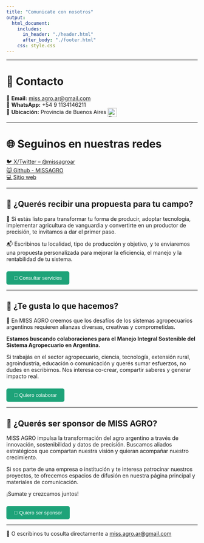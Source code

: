 ```yaml
---
title: "Comunicate con nosotros"
output: 
  html_document:
    includes:
      in_header: "./header.html"
      after_body: "./footer.html"
    css: style.css
---
```


---

# 👥 Contacto

📧 **Email:** [miss.agro.ar@gmail.com](mailto:missagroar@gmail.com)  
📱 **WhatsApp:** +54 9 1134146211  
📍 **Ubicación:** Provincia de Buenos Aires
<img src="https://upload.wikimedia.org/wikipedia/commons/1/1a/Flag_of_Argentina.svg" alt="Bandera Argentina" width="24" style="vertical-align:middle;">  

---

# 🌐 Seguinos en nuestras redes

[🐦 X/Twitter – @missagroar](https://x.com/missagroar)  
[🐱 Github - MISSAGRO](https://github.com/MISSAGRO)  
[💻 Sitio web](https://missagro.github.io/MISSAGRO)  

---  

## 🤝 ¿Querés recibir una propuesta para tu campo?

🚜 Si estás listo para transformar tu forma de producir, adoptar tecnología, implementar agricultura de vanguardia y convertirte en un productor de precisión, te invitamos a dar el primer paso.

📬 Escribinos tu localidad, tipo de producción y objetivo, y te enviaremos una propuesta personalizada para mejorar la eficiencia, el manejo y la rentabilidad de tu sistema.

<!-- Botón que despliega el formulario de servicios -->
<button onclick="document.getElementById('formulario-servicios').style.display='block'" 
        style="background-color: #1ea379; color: white; padding: 10px 20px; border: none; border-radius: 5px; margin-top: 10px;">
📧 Consultar servicios
</button>

<!-- Formulario de servicios -->
<div id="formulario-servicios" style="display:none; margin-top: 20px;">

<form action="https://formspree.io/f/xvgaonga" method="POST">
  <label>Nombre completo:<br>
    <input type="text" name="nombre" required>
  </label><br><br>

  <label>Email de contacto:<br>
    <input type="email" name="_replyto" required>
  </label><br><br>

  <label>Zona o localidad:<br>
    <input type="text" name="zona">
  </label><br><br>

  <label>¿En qué servicios tenés interés?<br>
    <textarea name="mensaje" rows="4" required></textarea>
  </label><br><br>

  <button type="submit" style="background-color:#004d40; color:white; padding:10px 20px; border:none; border-radius:5px;">
    Enviar consulta
  </button>
</form>
</div>

---

## 🤝 ¿Te gusta lo que hacemos?

💞️ En MISS AGRO creemos que los desafíos de los sistemas agropecuarios argentinos requieren alianzas diversas, creativas y comprometidas.

**Estamos buscando colaboraciones para el Manejo Integral Sostenible del Sistema Agropecuario en Argentina.**

Si trabajás en el sector agropecuario, ciencia, tecnología, extensión rural, agroindustria, educación o comunicación y querés sumar esfuerzos, no dudes en escribirnos. Nos interesa co-crear, compartir saberes y generar impacto real.

<!-- Botón que despliega el formulario de colaboración -->
<button onclick="document.getElementById('formulario-colaboracion').style.display='block'" 
        style="background-color: #1ea379; color: white; padding: 10px 20px; border: none; border-radius: 5px; margin-top: 10px;">
📧 Quiero colaborar
</button>

<!-- Formulario de colaboración -->
<div id="formulario-colaboracion" style="display:none; margin-top: 20px;">

<form action="https://formspree.io/f/xvgaonga" method="POST">
  <label>Nombre completo:<br>
    <input type="text" name="nombre" required>
  </label><br><br>

  <label>Email de contacto:<br>
    <input type="email" name="_replyto" required>
  </label><br><br>

  <label>Zona o localidad:<br>
    <input type="text" name="zona">
  </label><br><br>

  <label>¿En qué te gustaría colaborar?<br>
    <textarea name="mensaje" rows="4" required></textarea>
  </label><br><br>

  <button type="submit" style="background-color:#004d40; color:white; padding:10px 20px; border:none; border-radius:5px;">
    Enviar propuesta
  </button>
</form>
</div>

---

## 🤝 ¿Querés ser sponsor de MISS AGRO?  

MISS AGRO impulsa la transformación del agro argentino a través de innovación, sostenibilidad y datos de precisión.
Buscamos aliados estratégicos que compartan nuestra visión y quieran acompañar nuestro crecimiento.

Si sos parte de una empresa o institución y te interesa patrocinar nuestros proyectos, te ofrecemos espacios de difusión en nuestra página principal y materiales de comunicación.

¡Sumate y crezcamos juntos!

<!-- Botón que despliega el formulario de sponsor -->
<button onclick="document.getElementById('formulario-sponsor').style.display='block'" style="background-color: #1ea379; color: white; padding: 10px 20px; border: none; border-radius: 5px; margin-top: 10px;"> 🌟 Quiero ser sponsor </button>

<!-- Formulario de sponsor --> <div id="formulario-sponsor" style="display:none; margin-top: 20px;"> <form action="https://formspree.io/f/xvgaonga" method="POST"> <label>Nombre completo:<br> <input type="text" name="nombre" required> </label><br><br>
<label>Email de contacto:<br> <input type="email" name="_replyto" required> </label><br><br>

<label>Empresa / Institución:<br> <input type="text" name="empresa"> </label><br><br>

<label>Mensaje:<br> <textarea name="mensaje" rows="4" required placeholder="Contanos brevemente tu propuesta de sponsoreo."></textarea> </label><br><br>

<button type="submit" style="background-color:#004d40; color:white; padding:10px 20px; border:none; border-radius:5px;"> Enviar propuesta </button> </form> </div>

---

📩 O escribinos tu cosulta directamente a [miss.agro.ar@gmail.com](mailto:miss.agro.ar@gmail.com)

